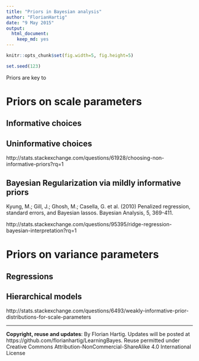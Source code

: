 ```yaml
---
title: "Priors in Bayesian analysis"
author: "FlorianHartig"
date: "9 May 2015"
output:
  html_document:
    keep_md: yes
---
```


```r
knitr::opts_chunk$set(fig.width=5, fig.height=5)
```


```r
set.seed(123)
```

Priors are key to 


# Priors on scale parameters

## Informative choices


## Uninformative choices

http://stats.stackexchange.com/questions/61928/choosing-non-informative-priors?rq=1


## Bayesian Regularization via mildly informative priors 

Kyung, M.; Gill, J.; Ghosh, M.; Casella, G. et al. (2010) Penalized regression, standard errors, and Bayesian lassos. Bayesian Analysis, 5, 369-411.

http://stats.stackexchange.com/questions/95395/ridge-regression-bayesian-interpretation?rq=1


# Priors on variance parameters

## Regressions


## Hierarchical models

http://stats.stackexchange.com/questions/6493/weakly-informative-prior-distributions-for-scale-parameters







---
**Copyright, reuse and updates**: By Florian Hartig. Updates will be posted at https://github.com/florianhartig/LearningBayes. Reuse permitted under Creative Commons Attribution-NonCommercial-ShareAlike 4.0 International License


